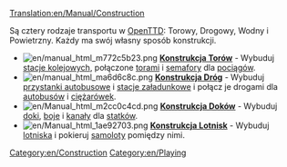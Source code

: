 [[Translation:en/Manual/Construction]]
{{pl/Spis treści}}

Są cztery rodzaje transportu w [[en/Overview|OpenTTD]]: Torowy, Drogowy, Wodny i Powietrzny. Każdy ma swój własny sposób konstrukcji.


*[[File:en/manual html m772c5b23.png]] '''[[pl/Manual/Linie kolejowe|Konstrukcja Torów]]''' - Wybuduj [[en/Railway Stations|stacje kolejowych]], połączone [[en/Laying tracks|torami]] i [[pl/Manual/Sygnalizacja|semafory]] dla [[en/trains|pociągów]].
*[[File:en/manual html ma6d6c8c.png]] '''[[en/Road Construction|Konstrukcja Dróg]]''' - Wybuduj [[en/Manual/Loading Bays#Bus Loading Bay|przystanki autobusowe]] i [[en/Manual/Loading Bays#Lorry Loading Bay|stacje załadunkowe]] i połącz je drogami dla [[en/buses|autobusów]] i [[en/Manual/Base Set/Vehicles/Road vehicles|ciężarówek]].
*[[File:en/Manual html m2cc0c4cd.png]] '''[[en/Dock Construction|Konstrukcja Doków]]''' - Wybuduj [[en/docks|doki]], [[en/waypoints|boje]] i [[en/canals|kanały]] dla [[en/ships|statków]].
*[[File:en/Manual html 1ae92703.png]] '''[[en/Airport Construction|Konstrukcja Lotnisk]]''' - Wybuduj [[en/airports|lotniska]] i pokieruj [[en/Manual/Base Set/Vehicles/Aircraft|samoloty]] pomiędzy nimi.

[[Category:en/Construction]]
[[Category:en/Playing]]